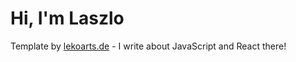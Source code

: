 # Hi, I'm Laszlo

Template by [lekoarts.de](https://www.lekoarts.de?utm_source=cara&utm_medium=Starter) - I write about JavaScript and React there!

